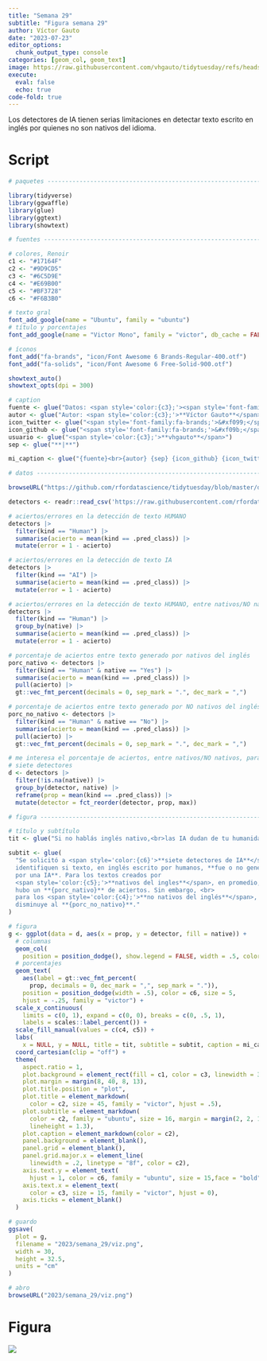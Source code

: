 ```yaml
---
title: "Semana 29"
subtitle: "Figura semana 29"
author: Víctor Gauto
date: "2023-07-23"
editor_options:
  chunk_output_type: console
categories: [geom_col, geom_text]
image: https://raw.githubusercontent.com/vhgauto/tidytuesday/refs/heads/main/2023/semana_29/viz.png
execute:
  eval: false
  echo: true
code-fold: true
---
```


Los detectores de IA tienen serias limitaciones en detectar texto escrito en inglés por quienes no son nativos del idioma.

# Script

```r

# paquetes ----------------------------------------------------------------

library(tidyverse)
library(ggwaffle)
library(glue)
library(ggtext)
library(showtext)

# fuentes -----------------------------------------------------------------

# colores, Renoir
c1 <- "#17164F"
c2 <- "#9D9CD5"
c3 <- "#6C5D9E"
c4 <- "#E69B00"
c5 <- "#BF3728"
c6 <- "#F6B3B0"

# texto gral
font_add_google(name = "Ubuntu", family = "ubuntu")
# título y porcentajes
font_add_google(name = "Victor Mono", family = "victor", db_cache = FALSE)

# íconos
font_add("fa-brands", "icon/Font Awesome 6 Brands-Regular-400.otf")
font_add("fa-solids", "icon/Font Awesome 6 Free-Solid-900.otf")

showtext_auto()
showtext_opts(dpi = 300)

# caption
fuente <- glue("Datos: <span style='color:{c3};'><span style='font-family:mono;'>{{<b>tidytuesdayR</b>}}</span> semana 29, **GPT Detectors Are Biased Against Non-Native English Writers**. Weixin Liang, Mert Yuksekgonul, Yining Mao, Eric Wu, James Zou. arXiv: **2304.02819**</span>")
autor <- glue("Autor: <span style='color:{c3};'>**Víctor Gauto**</span>")
icon_twitter <- glue("<span style='font-family:fa-brands;'>&#xf099;</span>")
icon_github <- glue("<span style='font-family:fa-brands;'>&#xf09b;</span>")
usuario <- glue("<span style='color:{c3};'>**vhgauto**</span>")
sep <- glue("**|**")

mi_caption <- glue("{fuente}<br>{autor} {sep} {icon_github} {icon_twitter} {usuario}")

# datos -------------------------------------------------------------------

browseURL("https://github.com/rfordatascience/tidytuesday/blob/master/data/2023/2023-07-18/readme.md")

detectors <- readr::read_csv('https://raw.githubusercontent.com/rfordatascience/tidytuesday/master/data/2023/2023-07-18/detectors.csv')

# aciertos/errores en la detección de texto HUMANO
detectors |> 
  filter(kind == "Human") |> 
  summarise(acierto = mean(kind == .pred_class)) |> 
  mutate(error = 1 - acierto)

# aciertos/errores en la detección de texto IA
detectors |> 
  filter(kind == "AI") |> 
  summarise(acierto = mean(kind == .pred_class)) |> 
  mutate(error = 1 - acierto)

# aciertos/errores en la detección de texto HUMANO, entre nativos/NO nativos
detectors |> 
  filter(kind == "Human") |> 
  group_by(native) |> 
  summarise(acierto = mean(kind == .pred_class)) |> 
  mutate(error = 1 - acierto)

# porcentaje de aciertos entre texto generado por nativos del inglés
porc_nativo <- detectors |> 
  filter(kind == "Human" & native == "Yes") |> 
  summarise(acierto = mean(kind == .pred_class)) |> 
  pull(acierto) |> 
  gt::vec_fmt_percent(decimals = 0, sep_mark = ".", dec_mark = ",")

# porcentaje de aciertos entre texto generado por NO nativos del inglés
porc_no_nativo <- detectors |> 
  filter(kind == "Human" & native == "No") |> 
  summarise(acierto = mean(kind == .pred_class)) |> 
  pull(acierto) |> 
  gt::vec_fmt_percent(decimals = 0, sep_mark = ".", dec_mark = ",")

# me interesa el porcentaje de aciertos, entre nativos/NO nativos, para los
# siete detectores
d <- detectors |> 
  filter(!is.na(native)) |> 
  group_by(detector, native) |> 
  reframe(prop = mean(kind == .pred_class)) |> 
  mutate(detector = fct_reorder(detector, prop, max))

# figura ------------------------------------------------------------------

# título y subtítulo
tit <- glue("Si no hablás inglés nativo,<br>las IA dudan de tu humanidad")

subtit <- glue(
  "Se solicitó a <span style='color:{c6}'>**siete detectores de IA**</span> que
  identifiquen si texto, en inglés escrito por humanos, **fue o no generado<br>
  por una IA**. Para los textos creados por 
  <span style='color:{c5};'>**nativos del ingles**</span>, en promedio, 
  hubo un **{porc_nativo}** de aciertos. Sin embargo, <br>
  para los <span style='color:{c4};'>**no nativos del inglés**</span>, 
  disminuye al **{porc_no_nativo}**."
)

# figura
g <- ggplot(data = d, aes(x = prop, y = detector, fill = native)) +
  # columnas
  geom_col(
    position = position_dodge(), show.legend = FALSE, width = .5, color = c2) +
  # porcentajes
  geom_text(
    aes(label = gt::vec_fmt_percent(
      prop, decimals = 0, dec_mark = ",", sep_mark = ".")),
    position = position_dodge(width = .5), color = c6, size = 5,
    hjust = -.25, family = "victor") +
  scale_x_continuous(
    limits = c(0, 1), expand = c(0, 0), breaks = c(0, .5, 1),
    labels = scales::label_percent()) +
  scale_fill_manual(values = c(c4, c5)) +
  labs(
    x = NULL, y = NULL, title = tit, subtitle = subtit, caption = mi_caption) +
  coord_cartesian(clip = "off") +
  theme(
    aspect.ratio = 1,
    plot.background = element_rect(fill = c1, color = c3, linewidth = 3),
    plot.margin = margin(8, 40, 8, 13),
    plot.title.position = "plot",
    plot.title = element_markdown(
      color = c2, size = 45, family = "victor", hjust = .5),
    plot.subtitle = element_markdown(
      color = c2, family = "ubuntu", size = 16, margin = margin(2, 2, 10, 2), 
      lineheight = 1.3),
    plot.caption = element_markdown(color = c2),
    panel.background = element_blank(),
    panel.grid = element_blank(),
    panel.grid.major.x = element_line(
      linewidth = .2, linetype = "8f", color = c2),
    axis.text.y = element_text(
      hjust = 1, color = c6, family = "ubuntu", size = 15,face = "bold"),
    axis.text.x = element_text(
      color = c3, size = 15, family = "victor", hjust = 0),
    axis.ticks = element_blank()
  )

# guardo
ggsave(
  plot = g,
  filename = "2023/semana_29/viz.png",
  width = 30,
  height = 32.5,
  units = "cm"
)

# abro
browseURL("2023/semana_29/viz.png")
```

# Figura

![](https://raw.githubusercontent.com/vhgauto/tidytuesday/refs/heads/main/2023/semana_29/viz.png)


